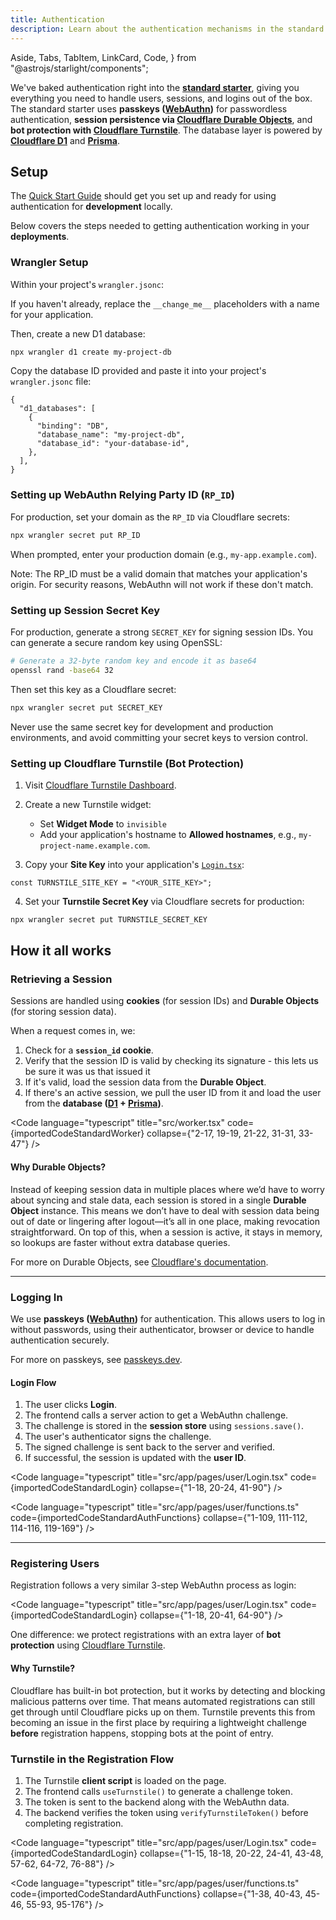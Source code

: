 ```yaml
---
title: Authentication
description: Learn about the authentication mechanisms in the standard starter, including passkeys, session management, and bot protection.
---
```


  Aside,
  Tabs,
  TabItem,
  LinkCard,
  Code,
} from "@astrojs/starlight/components";


We've baked authentication right into the [**standard starter**](https://github.com/redwoodjs/sdk/tree/main/starters/standard), giving you everything you need to handle users, sessions, and logins out of the box. The standard starter uses **passkeys ([WebAuthn](https://webauthn.guide/))** for passwordless authentication, **session persistence via [Cloudflare Durable Objects](https://developers.cloudflare.com/durable-objects/)**, and **bot protection with [Cloudflare Turnstile](https://developers.cloudflare.com/turnstile/)**. The database layer is powered by **[Cloudflare D1](https://developers.cloudflare.com/d1/)** and **[Prisma](https://www.prisma.io/)**.

## Setup

The [Quick Start Guide](getting-started/quick-start) should get you set up and ready for using authentication for **development** locally.

Below covers the steps needed to getting authentication working in your **deployments**.

### Wrangler Setup

Within your project's `wrangler.jsonc`:

If you haven't already, replace the `__change_me__` placeholders with a name for your application.

Then, create a new D1 database:

```bash showLineNumbers=false
npx wrangler d1 create my-project-db
```

Copy the database ID provided and paste it into your project's `wrangler.jsonc` file:

```jsonc
{
  "d1_databases": [
    {
      "binding": "DB",
      "database_name": "my-project-db",
      "database_id": "your-database-id",
    },
  ],
}
```

### Setting up WebAuthn Relying Party ID (`RP_ID`)

For production, set your domain as the `RP_ID` via Cloudflare secrets:

```bash showLineNumbers=false
npx wrangler secret put RP_ID
```

When prompted, enter your production domain (e.g., `my-app.example.com`).

Note: The RP_ID must be a valid domain that matches your application's origin. For security reasons, WebAuthn will not work if these don't match.

### Setting up Session Secret Key

For production, generate a strong `SECRET_KEY` for signing session IDs. You can generate a secure random key using OpenSSL:

```bash showLineNumbers=false
# Generate a 32-byte random key and encode it as base64
openssl rand -base64 32
```

Then set this key as a Cloudflare secret:

```bash showLineNumbers=false
npx wrangler secret put SECRET_KEY
```

Never use the same secret key for development and production environments, and avoid committing your secret keys to version control.

### Setting up Cloudflare Turnstile (Bot Protection)

1. Visit [Cloudflare Turnstile Dashboard](https://dash.cloudflare.com/?to=/:account/turnstile).

2. Create a new Turnstile widget:

   - Set **Widget Mode** to `invisible`
   - Add your application's hostname to **Allowed hostnames**, e.g., `my-project-name.example.com`.

3. Copy your **Site Key** into your application's [`Login.tsx`](https://github.com/redwoodjs/sdk/blob/main/starters/standard/src/app/pages/user/Login.tsx#L17):

```tsx title="Login.tsx"
const TURNSTILE_SITE_KEY = "<YOUR_SITE_KEY>";
```

4. Set your **Turnstile Secret Key** via Cloudflare secrets for production:

```bash showLineNumbers=false
npx wrangler secret put TURNSTILE_SECRET_KEY
```

## How it all works

### Retrieving a Session

Sessions are handled using **cookies** (for session IDs) and **Durable Objects** (for storing session data).

When a request comes in, we:

1. Check for a **`session_id` cookie**.
2. Verify that the session ID is valid by checking its signature - this lets us be sure it was us that issued it
3. If it's valid, load the session data from the **Durable Object**.
4. If there's an active session, we pull the user ID from it and load the user from the **database ([D1](https://developers.cloudflare.com/d1/) + [Prisma](https://www.prisma.io/))**.

<Code
  language="typescript"
  title="src/worker.tsx"
  code={importedCodeStandardWorker}
  collapse={"2-17, 19-19, 21-22, 31-31, 33-47"}
/>

#### Why Durable Objects?

Instead of keeping session data in multiple places where we’d have to worry about syncing and stale data, each session is stored in a single **Durable Object** instance. This means we don’t have to deal with session data being out of date or lingering after logout—it’s all in one place, making revocation straightforward. On top of this, when a session is active, it stays in memory, so lookups are faster without extra database queries.

For more on Durable Objects, see [Cloudflare's documentation](https://developers.cloudflare.com/durable-objects/).

---

### Logging In

We use **passkeys ([WebAuthn](https://webauthn.guide/))** for authentication. This allows users to log in without passwords, using their authenticator, browser or device to handle authentication securely.

For more on passkeys, see [passkeys.dev](https://passkeys.dev/).

#### Login Flow

1. The user clicks **Login**.
2. The frontend calls a server action to get a WebAuthn challenge.
3. The challenge is stored in the **session store** using `sessions.save()`.
4. The user's authenticator signs the challenge.
5. The signed challenge is sent back to the server and verified.
6. If successful, the session is updated with the **user ID**.

<Code
  language="typescript"
  title="src/app/pages/user/Login.tsx"
  code={importedCodeStandardLogin}
  collapse={"1-18, 20-24, 41-90"}
/>

<Code
  language="typescript"
  title="src/app/pages/user/functions.ts"
  code={importedCodeStandardAuthFunctions}
  collapse={"1-109, 111-112, 114-116, 119-169"}
/>

---

### Registering Users

Registration follows a very similar 3-step WebAuthn process as login:

<Code
  language="typescript"
  title="src/app/pages/user/Login.tsx"
  code={importedCodeStandardLogin}
  collapse={"1-18, 20-41, 64-90"}
/>

One difference: we protect registrations with an extra layer of **bot protection** using [Cloudflare Turnstile](https://developers.cloudflare.com/turnstile/).

#### Why Turnstile?

Cloudflare has built-in bot protection, but it works by detecting and blocking malicious patterns over time. That means automated registrations can still get through until Cloudflare picks up on them. Turnstile prevents this from becoming an issue in the first place by requiring a lightweight challenge **before** registration happens, stopping bots at the point of entry.

### Turnstile in the Registration Flow

1. The Turnstile **client script** is loaded on the page.
2. The frontend calls `useTurnstile()` to generate a challenge token.
3. The token is sent to the backend along with the WebAuthn data.
4. The backend verifies the token using `verifyTurnstileToken()` before completing registration.

<Code
  language="typescript"
  title="src/app/pages/user/Login.tsx"
  code={importedCodeStandardLogin}
  collapse={"1-15, 18-18, 20-22, 24-41, 43-48, 57-62, 64-72, 76-88"}
/>

<Code
  language="typescript"
  title="src/app/pages/user/functions.ts"
  code={importedCodeStandardAuthFunctions}
  collapse={"1-38, 40-43, 45-46, 55-93, 95-176"}
/>
